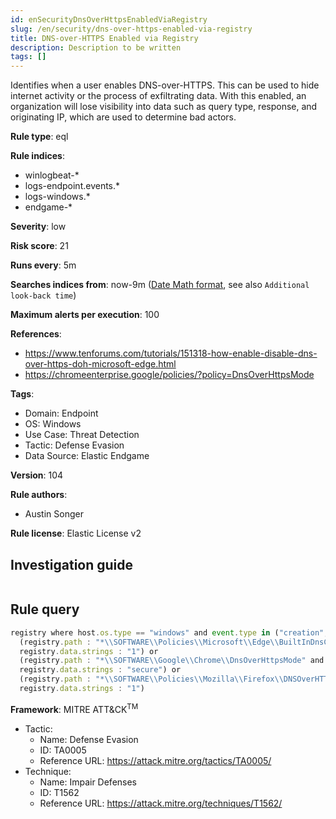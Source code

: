 ```yaml
---
id: enSecurityDnsOverHttpsEnabledViaRegistry
slug: /en/security/dns-over-https-enabled-via-registry
title: DNS-over-HTTPS Enabled via Registry
description: Description to be written
tags: []
---
```


<div id="dns-over-https-enabled-via-registry"></div>

Identifies when a user enables DNS-over-HTTPS. This can be used to hide internet activity or the process of exfiltrating data. With this enabled, an organization will lose visibility into data such as query type, response, and originating IP, which are used to determine bad actors.

**Rule type**: eql

**Rule indices**: 

* winlogbeat-*
* logs-endpoint.events.*
* logs-windows.*
* endgame-*

**Severity**: low

**Risk score**: 21

**Runs every**: 5m

**Searches indices from**: now-9m ([Date Math format](((ref))/common-options.html#date-math), see also <DocLink id="enSecurityRulesUiCreate" section="set-the-rules-schedule">`Additional look-back time`</DocLink>)

**Maximum alerts per execution**: 100

**References**: 

* https://www.tenforums.com/tutorials/151318-how-enable-disable-dns-over-https-doh-microsoft-edge.html
* https://chromeenterprise.google/policies/?policy=DnsOverHttpsMode

**Tags**: 

* Domain: Endpoint
* OS: Windows
* Use Case: Threat Detection
* Tactic: Defense Evasion
* Data Source: Elastic Endgame

**Version**: 104

**Rule authors**: 

* Austin Songer

**Rule license**: Elastic License v2

## Investigation guide

```markdown

```

## Rule query

```js
registry where host.os.type == "windows" and event.type in ("creation", "change") and
  (registry.path : "*\\SOFTWARE\\Policies\\Microsoft\\Edge\\BuiltInDnsClientEnabled" and
  registry.data.strings : "1") or
  (registry.path : "*\\SOFTWARE\\Google\\Chrome\\DnsOverHttpsMode" and
  registry.data.strings : "secure") or
  (registry.path : "*\\SOFTWARE\\Policies\\Mozilla\\Firefox\\DNSOverHTTPS" and
  registry.data.strings : "1")

```

**Framework**: MITRE ATT&CK<sup>TM</sup>

* Tactic:
    * Name: Defense Evasion
    * ID: TA0005
    * Reference URL: https://attack.mitre.org/tactics/TA0005/
* Technique:
    * Name: Impair Defenses
    * ID: T1562
    * Reference URL: https://attack.mitre.org/techniques/T1562/

